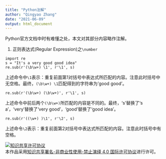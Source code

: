 ```yaml
---
title: "Python注解"
author: "Qingyao Zhang"
date: "2021-06-09"
output: html_document
---
```

Python官方文档中时有难懂之处，本文对其部分内容略作注解。

1. 正则表达式(Regular Expression)之`\number`

```
import re
s = "It's a very good good idea"
re.sub(r'(\b\w+) \1', r'\1', s)
```
上述命令中`\1`表示：重复前面第1对括号中表达式所匹配的内容。注意此时括号中无空格。最终，`(\b\w+) \1`匹配得到的字符串为'good good'。

```
re.sub(r'(\b\w+) (\b\w+)', r'\1', s)
```
上述命令中前后两个`(\b\w+)`所匹配的内容是不同的。最终，'s'替换了‘s a’，‘very’替换了‘very good’，'good'替换了‘good idea’。

```
re.sub(r'((\w+) )\1', r'\2', s)
```
上述命令`\2`表示：重复前面第2对括号中表达式所匹配的内容。注意此时括号中有空格。

<a rel="license" href="http://creativecommons.org/licenses/by-nc-nd/4.0/"><img alt="知识共享许可协议" style="border-width:0" src="https://i.creativecommons.org/l/by-nc-nd/4.0/80x15.png" /></a><br />本作品采用<a rel="license" href="http://creativecommons.org/licenses/by-nc-nd/4.0/">知识共享署名-非商业性使用-禁止演绎 4.0 国际许可协议</a>进行许可。